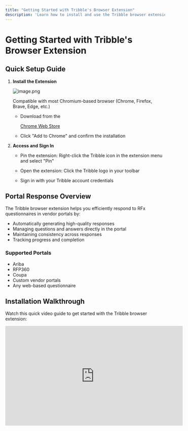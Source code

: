 ```yaml
---
title: "Getting Started with Tribble's Browser Extension"
description: 'Learn how to install and use the Tribble browser extension for RFx portal responses'
---
```


# Getting Started with Tribble's Browser Extension

## Quick Setup Guide

1. **Install the Extension**




   ![image.png](https://assets.usepylon.com/0b98041b-a9dc-41b6-8b9b-b577c652798b%2F1729370370469-image.png?Expires=253370764800&Signature=sEstF4FL741~9ZIL8Fw8ozfxSchQM76AR5ofhtN-gJdQ2c4dUSe-WwEbv1F7PnMmSCcxf-Ex4VDQin5w2riiAUQ95Yxdb2XDfQMa5mtk3lTG~xlTbV76QN6sCGjWtoW04k0zOaLz2lYkFn5iwHaYhjOxsjlbHVs2VjDJ3hDThoU9D8mXV-rjCR8wRv69vBIddekxwNOQXF8wXTsnKRaWWCbhdbN4WQpynisKd9zaDDD~Qo6Bue0r8aQTzcyVZ5e7TYTgtlqeyyP4VcXGTPMRFT6MwuUfK~fwivgpYbmTACrtbumtBAvOPbSjfGpv3aIOUuZ6FWJAOm-nROD3hP-thA__&Key-Pair-Id=K3NV4LZ47N8M46 "image.png")


   Compatible with most Chromium-based browser (Chrome, Firefox, Brave, Edge, etc.)

   * Download from the 

     [Chrome Web Store](https://chromewebstore.google.com/detail/tribble-chrome-extension/ghmmidlcndcdkpkdmbgmkcocfkegoofo?hl=en)

   * Click "Add to Chrome" and confirm the installation

2. **Access and Sign In**

   * Pin the extension: Right-click the Tribble icon in the extension menu and select "Pin"

   * Open the extension: Click the Tribble logo in your toolbar

   * Sign in with your Tribble account credentials

## Portal Response Overview

The Tribble browser extension helps you efficiently respond to RFx questionnaires in vendor portals by:
- Automatically generating high-quality responses
- Managing questions and answers directly in the portal
- Maintaining consistency across responses
- Tracking progress and completion

### Supported Portals
- Ariba
- RFP360
- Coupa
- Custom vendor portals
- Any web-based questionnaire

## Installation Walkthrough

Watch this quick video guide to get started with the Tribble browser extension:

<iframe
  width="560"
  height="315"
  src="https://www.loom.com/embed/b850a4ac54114c6ebfc4a9c6a4456804"
  frameborder="0"
  allowfullscreen
></iframe>